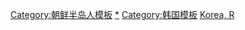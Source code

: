 [[Category:朝鲜半岛人模板|Category:朝鲜半岛人模板]]
[[Category:韩国人|*]]
[[Category:韩国模板|Category:韩国模板]]
[[Category:各国人物模板|Korea, R]]